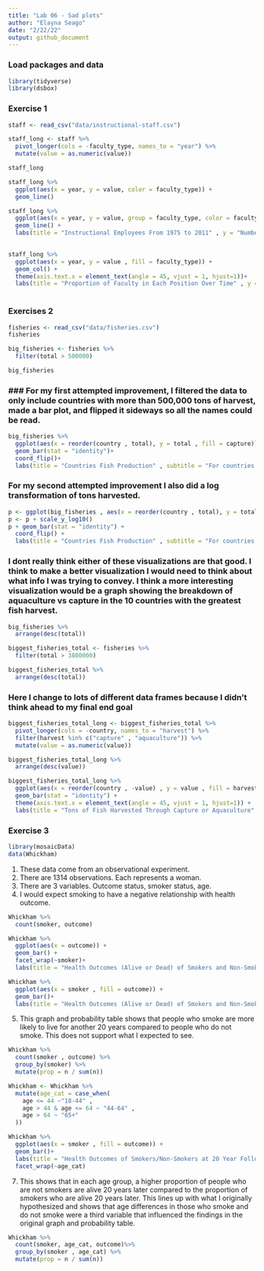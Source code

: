 ```yaml
---
title: "Lab 06 - Sad plots"
author: "Elayna Seago"
date: "2/22/22"
output: github_document
---
```


### Load packages and data

```r
library(tidyverse) 
library(dsbox) 
```

### Exercise 1

```r
staff <- read_csv("data/instructional-staff.csv")
```




```r
staff_long <- staff %>%
  pivot_longer(cols = -faculty_type, names_to = "year") %>%
  mutate(value = as.numeric(value))

staff_long
```


```r
staff_long %>%
  ggplot(aes(x = year, y = value, color = faculty_type)) +
  geom_line()

```

```r
staff_long %>%
  ggplot(aes(x = year, y = value, group = faculty_type, color = faculty_type)) +
  geom_line() +
  labs(title = "Instructional Employees From 1975 to 2011" , y = "Number in Position") 
  
```

```r
staff_long %>% 
  ggplot(aes(x = year, y = value , fill = faculty_type)) +
  geom_col() +
  theme(axis.text.x = element_text(angle = 45, vjust = 1, hjust=1))+
  labs(title = "Proportion of Faculty in Each Position Over Time" , y = "Proportion" , x = "Year")
  
```

### Exercises 2
```r
fisheries <- read_csv("data/fisheries.csv")
fisheries
```

```r
big_fisheries <- fisheries %>% 
  filter(total > 500000)

big_fisheries
```
### ### For my first attempted improvement, I filtered the data to only include countries with more than 500,000 tons of harvest, made a bar plot, and flipped it sideways so all the names could be read.

```r
big_fisheries %>% 
  ggplot(aes(x = reorder(country , total), y = total , fill = capture)) +
  geom_bar(stat = "identity")+
  coord_flip()+
  labs(title = "Countries Fish Production" , subtitle = "For countries with more than 500,000 tons of harvest" , x = "Country")
```

### For my second attempted improvement I also did a log transformation of tons harvested.

```r
p <- ggplot(big_fisheries , aes(x = reorder(country , total), y = total , fill = capture))
p <- p + scale_y_log10()
p + geom_bar(stat = "identity") +
  coord_flip() +
  labs(title = "Countries Fish Production" , subtitle = "For countries with more than 500,000 tons of harvest" , x = "Country" , y = "Tons Harvested, log transformed")
```

### I dont really think either of these visualizations are that good. I think to make a better visualization I would need to think about what info I was trying to convey. I think a more interesting visualization would be a graph showing the breakdown of aquaculture vs capture in the 10 countries with the greatest fish harvest.

```r
big_fisheries %>% 
  arrange(desc(total))

biggest_fisheries_total <- fisheries %>% 
  filter(total > 3800000)

biggest_fisheries_total %>% 
  arrange(desc(total))
```

### Here I change to lots of different data frames because I didn't think ahead to my final end goal

```r
biggest_fisheries_total_long <- biggest_fisheries_total %>%
  pivot_longer(cols = -country, names_to = "harvest") %>%
  filter(harvest %in% c("capture" , "aquaculture")) %>% 
  mutate(value = as.numeric(value))

biggest_fisheries_total_long %>% 
  arrange(desc(value))
```


```r

biggest_fisheries_total_long %>% 
  ggplot(aes(x = reorder(country , -value) , y = value , fill = harvest)) +
  geom_bar(stat = "identity") +
  theme(axis.text.x = element_text(angle = 45, vjust = 1, hjust=1)) +
  labs(title = "Tons of Fish Harvested Through Capture or Aquaculture" , subtitle = "Data from the Top Ten Fish Producing Countries" , y = "Tons of Fish Harvested per Year" , x = "Country")

```

### Exercise 3

```r
library(mosaicData)
data(Whickham)
```

1. These data come from an observational experiment.
2. There are 1314 observations. Each represents a woman.
3. There are 3 variables. Outcome status, smoker status, age.
4. I would expect smoking to have a negative relationship with health outcome.

```r
Whickham %>%
  count(smoker, outcome)

Whickham %>% 
  ggplot(aes(x = outcome)) +
  geom_bar() +
  facet_wrap(~smoker)+
  labs(title = "Health Outcomes (Alive or Dead) of Smokers and Non-Smokers at 20 Year Follow Up" , y = "Number of People")

Whickham %>% 
  ggplot(aes(x = smoker , fill = outcome)) +
  geom_bar()+
  labs(title = "Health Outcomes (Alive or Dead) of Smokers and Non-Smokers at 20 Year Follow Up" , y = "Number of People")
```

5. This graph and probability table shows that people who smoke are more likely to live for another 20 years compared to people who do not smoke. This does not support what I expected to see.

```r
Whickham %>% 
  count(smoker , outcome) %>% 
  group_by(smoker) %>% 
  mutate(prop = n / sum(n))

```



```r
Whickham <- Whickham %>% 
  mutate(age_cat = case_when(
    age <= 44 ~"18-44" ,
    age > 44 & age <= 64 ~ "44-64" ,
    age > 64 ~ "65+"
  ))

```


```r
Whickham %>% 
  ggplot(aes(x = smoker , fill = outcome)) +
  geom_bar()+
  labs(title = "Health Outcomes of Smokers/Non-Smokers at 20 Year Follow Up" , subtitle = "Data From 3 Age Ranges" , y = "Number of People")+
  facet_wrap(~age_cat)
```

7. This shows that in each age group, a higher proportion of people who are not smokers are alive 20 years later compared to the proportion of smokers who are alive 20 years later. This lines up with what I originally hypothesized and shows that age differences in those who smoke and do not smoke were a third variable that influenced the findings in the original graph and probability table.
```r
Whickham %>%
  count(smoker, age_cat, outcome)%>% 
  group_by(smoker , age_cat) %>% 
  mutate(prop = n / sum(n)) 
```


